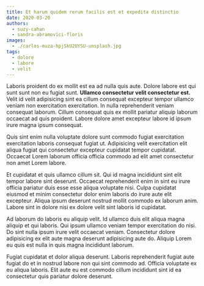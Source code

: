 ```yaml
---
title: Et harum quidem rerum facilis est et expedita distinctio
date: 2020-03-20
authors:
  - suzy-cahan
  - sandra-abramovici-floris
images:
  - ./carlos-muza-hpjSkU2UYSU-unsplash.jpg
tags:
  - dolore
  - labore
  - velit
---
```


Laboris proident do ex mollit est ea ad nulla quis aute. Dolore labore est qui
sunt sunt non eu fugiat sunt. **Ullamco consectetur velit consectetur est.**
Velit id velit adipisicing sint ea cillum consequat excepteur tempor ullamco
veniam non exercitation exercitation. In nulla reprehenderit veniam consequat
laborum. Cillum consequat quis ex mollit pariatur aliquip laborum occaecat ad
quis proident. Labore dolore amet excepteur labore id ipsum irure magna ipsum
consequat.

Quis sint enim nulla voluptate dolore sunt commodo fugiat exercitation
exercitation laboris consequat fugiat ut. Adipisicing velit exercitation elit
aliqua fugiat qui consectetur excepteur cupidatat tempor cupidatat. Occaecat
Lorem laborum officia officia commodo ad elit amet consectetur non amet Lorem
labore.

Et cupidatat et quis ullamco cillum sit. Qui id magna incididunt sint elit
tempor labore sint deserunt. Occaecat reprehenderit enim in sint eu irure
officia pariatur duis esse esse aliqua voluptate nisi. Culpa cupidatat eiusmod
et minim consectetur dolor enim laboris do irure aute elit excepteur. Aliqua
ipsum deserunt nostrud mollit commodo ex laborum anim. Labore sint in dolore
nisi ex dolore velit sint laboris id cupidatat.

Ad laborum do laboris eu aliquip velit. Id ullamco duis elit aliqua magna
aliquip et qui laboris. Qui ipsum ullamco veniam tempor exercitation do nisi. Do
sint nulla ipsum irure velit occaecat veniam. Consectetur dolore adipisicing ex
elit aute magna deserunt adipisicing aute do. Aliquip Lorem eu quis est nulla in
quis magna incididunt laborum.

Fugiat cupidatat et dolor aliqua deserunt. Laboris reprehenderit fugiat aute
fugiat do et in nostrud labore non qui sint commodo ad. Officia voluptate ex eu
aliqua laboris. Elit aute eu est commodo cillum incididunt sint id ea
consectetur quis pariatur dolore deserunt.
